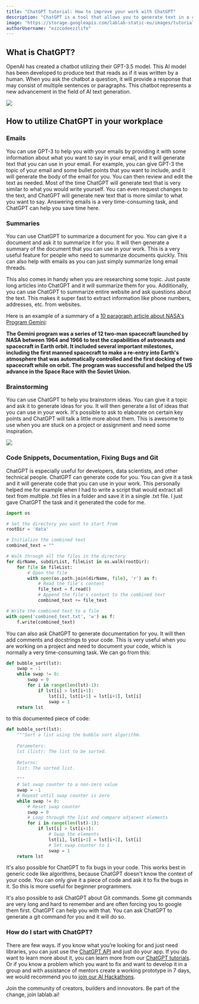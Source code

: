 ```yaml
---
title: "ChatGPT tutorial: How to improve your work with ChatGPT"
description: "ChatGPT is a tool that allows you to generate text in a conversation style. In this tutorial, we will show you how to use it to improve your work."
image: "https://storage.googleapis.com/lablab-static-eu/images/tutorials/GPT-3_tutorial__Trip_Scheduler_1.jpg"
authorUsername: "ezzcodeezzlife"
---
```


## What is ChatGPT?

OpenAI has created a chatbot utilizing their GPT-3.5 model. This AI model has been developed to produce text that 
reads as if it was written by a human. When you ask the chatbot a question, 
it will provide a response that may consist of multiple sentences or paragraphs. This chatbot 
represents a new advancement in the field of AI text generation.


<Img src="https://storage.googleapis.com/lablab-static-eu/images/tutorials/chatgpt-tutorial.JPG" />

## How to utilize ChatGPT in your workplace

### Emails 

You can use GPT-3 to help you with your emails by providing it with some information about what 
you want to say in your email, and it will generate text that you can use in your email. For 
example, you can give GPT-3 the topic of your email and some bullet points that you want to 
include, and it will generate the body of the email for you. You can then review and edit the 
text as needed. Most of the time ChatGPT will generate text that is very similar to what you
would write yourself. You can even request changes to the text, and ChatGPT will generate
new text that is more similar to what you want to say. Answering emails is a very time-consuming
task, and ChatGPT can help you save time here.

### Summaries

You can use ChatGPT to summarize a document for you. You can give it a document and ask it to
summarize it for you. It will then generate a summary of the document that you can use in your
work. This is a very useful feature for people who need to summarize documents quickly. This can 
also help with emails as you can just simply summarize long email threads. 

This also comes in handy when you are researching some topic. Just paste long articles into
ChatGPT and it will summarize them for you. Additionally, you can use ChatGPT to summarize
entire website and ask questions about the text. This makes it super fast to extract information
like phone numbers, addresses, etc. from websites.

Here is an example of a summary of a [10 paragraph article about NASA's Program Gemini](https://en.wikipedia.org/wiki/Project_Gemini):


**The Gemini program was a series of 12 two-man spacecraft launched by NASA between 1964 and 1966 to 
test the capabilities of astronauts and spacecraft in Earth orbit. It included several important milestones, 
including the first manned spacecraft to make a re-entry into Earth's atmosphere that was automatically 
controlled and the first docking of two spacecraft while on orbit. The program was successful and helped 
the US advance in the Space Race with the Soviet Union.**

### Brainstorming

You can use ChatGPT to help you brainstorm ideas. You can give it a topic and ask it to generate
ideas for you. It will then generate a list of ideas that you can use in your work. It's possible to
ask to elaborate on certain key points and ChatGPT will talk a little more about them. This is awesome
to use when you are stuck on a project or assignment and need some inspiration.  

<Img src="https://storage.googleapis.com/lablab-static-eu/images/tutorials/Capture_chatgpt_tut.PNG" />

### Code Snippets, Documentation, Fixing Bugs and Git

ChatGPT is especially useful for developers, data scientists, and other technical people. ChatGPT can
generate code for you. You can give it a task and it will generate code that you can use in your
work. This personally helped me for example when I had to write a script that would extract all text
from multiple .txt files in a folder and save it in a single .txt file. I just gave ChatGPT the task
and it generated the code for me.

```python
import os

# Set the directory you want to start from
rootDir = 'data'

# Initialize the combined text
combined_text = ""

# Walk through all the files in the directory
for dirName, subdirList, fileList in os.walk(rootDir):
    for file in fileList:
        # Open the file
        with open(os.path.join(dirName, file), 'r') as f:
            # Read the file's content
            file_text = f.read()
            # Append the file's content to the combined text
            combined_text += file_text

# Write the combined text to a file
with open('combined_text.txt', 'w') as f:
    f.write(combined_text)
```

You can also ask ChatGPT to generate documentation for you. It will then add comments and docstrings to your code.
This is very useful when you are working on a project and need to document your code, which is normally
a very time-consuming task. We can go from this:

```python
def bubble_sort(lst):
    swap = -1
    while swap != 0:
        swap = 0
        for i in range(len(lst)-1):
            if lst[i] > lst[i+1]:
                lst[i], lst[i+1] = lst[i+1], lst[i]
                swap = 1
    return lst
```

to this documented piece of code:

```python
def bubble_sort(lst):
    """Sort a list using the bubble sort algorithm.
    
    Parameters:
    lst (list): The list to be sorted.
    
    Returns:
    list: The sorted list.
    
    """
    # Set swap counter to a non-zero value
    swap = -1
    # Repeat until swap counter is zero
    while swap != 0:
        # Reset swap counter
        swap = 0
        # Loop through the list and compare adjacent elements
        for i in range(len(lst)-1):
            if lst[i] > lst[i+1]:
                # Swap the elements
                lst[i], lst[i+1] = lst[i+1], lst[i]
                # Set swap counter to 1
                swap = 1
    return lst
```

It's also possible for ChatGPT to fix bugs in your code. This works best in generic code like algorithms, because
ChatGPT doesn't know the context of your code. You can only give it a piece of code and ask it to fix the bugs in it. 
So this is more useful for beginner programmers. 

It's also possible to ask ChatGPT about Git commands. Some git commands are very long and hard to remember
and are often forcing you to google them first. ChatGPT can help you with that. You can ask ChatGPT to generate
a git command for you and it will do so. 

### How do I start with ChatGPT?

There are few ways. If you know what you’re looking for and just need libraries, you can just use the [ChatGPT API](https://lablab.ai/tech/openai/chatgpt) and just do your app. If you do want to learn more about it, you can learn more from our [ChatGPT tutorials](https://lablab.ai/tech/openai/chatgpt#tutorials). Or if you know a problem which you want to fix and want to develop it in a group and with assistance of mentors create a working prototype in 7 days, we would recommend you to [join our AI Hackathons](https://lablab.ai/event).

Join the community of creators, builders and innovators. Be part of the change, join lablab.ai!



